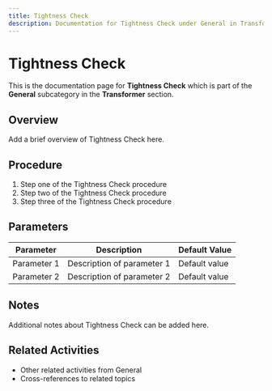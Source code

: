 ```yaml
---
title: Tightness Check
description: Documentation for Tightness Check under General in Transformer category
---
```


# Tightness Check

This is the documentation page for **Tightness Check** which is part of the **General** subcategory in the **Transformer** section.

## Overview

Add a brief overview of Tightness Check here.

## Procedure

1. Step one of the Tightness Check procedure
2. Step two of the Tightness Check procedure
3. Step three of the Tightness Check procedure

## Parameters

| Parameter | Description | Default Value |
|-----------|-------------|---------------|
| Parameter 1 | Description of parameter 1 | Default value |
| Parameter 2 | Description of parameter 2 | Default value |

## Notes

Additional notes about Tightness Check can be added here.

## Related Activities

- Other related activities from General
- Cross-references to related topics
